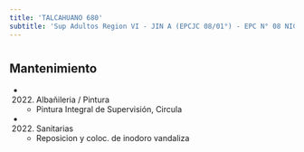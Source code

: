 ```yaml
---
title: 'TALCAHUANO 680'
subtitle: 'Sup Adultos Region VI - JIN A (EPCJC 08/01°) - EPC N° 08 NICOLAS AVELLANEDA - CENS N° 03 - EPA N° 08 NICOLAS AVELLANEDA - CENTRO EDUCATIVO CURSOS ESPECIALES - SUPERVISIÓN CURSOS ESPECIALES'
---
```


#


## Mantenimiento

*  (2022) Albañileria / Pintura 
    + Pintura Integral de Supervisión, Circula

*  (2022) Sanitarias 
    + Reposicion y coloc. de inodoro vandaliza



